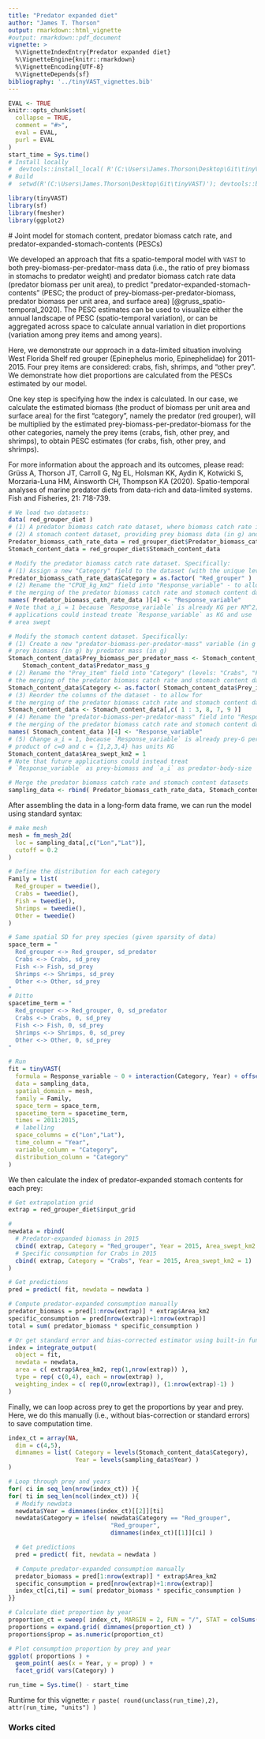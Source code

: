 ```yaml
---
title: "Predator expanded diet"
author: "James T. Thorson"
output: rmarkdown::html_vignette
#output: rmarkdown::pdf_document
vignette: >
  %\VignetteIndexEntry{Predator expanded diet}
  %\VignetteEngine{knitr::rmarkdown}
  %\VignetteEncoding{UTF-8}
  %\VignetteDepends{sf}
bibliography: '../tinyVAST_vignettes.bib'
---
```


```r
EVAL <- TRUE
knitr::opts_chunk$set(
  collapse = TRUE,
  comment = "#>",
  eval = EVAL,
  purl = EVAL
)
start_time = Sys.time()
# Install locally
#  devtools::install_local( R'(C:\Users\James.Thorson\Desktop\Git\tinyVAST)', force=TRUE )
# Build
#  setwd(R'(C:\Users\James.Thorson\Desktop\Git\tinyVAST)'); devtools::build_rmd("vignettes/multiple_data.Rmd"); rmarkdown::render( "vignettes/multiple_data.Rmd", rmarkdown::pdf_document())
```

```r
library(tinyVAST)
library(sf)
library(fmesher)
library(ggplot2)
```

 # Joint model for stomach content, predator biomass catch rate, and predator-expanded-stomach-contents (PESCs)

We developed an approach that fits a spatio-temporal model with `VAST` to both prey-biomass-per-predator-mass data (i.e., the ratio of prey biomass in stomachs to predator weight) and predator biomass catch rate data (predator biomass per unit area), to predict “predator-expanded-stomach-contents” (PESC; the product of prey-biomass-per-predator-biomass, predator biomass per unit area, and surface area) [@gruss_spatio-temporal_2020]. The PESC estimates can be used to visualize either the annual landscape of PESC (spatio-temporal variation), or can be aggregated across space to calculate annual variation in diet proportions (variation among prey items and among years). 

Here, we demonstrate our approach in a data-limited situation involving West Florida Shelf red grouper (Epinephelus morio, Epinephelidae) for 2011-2015. Four prey items are considered: crabs, fish, shrimps, and “other prey”. We demonstrate how diet proportions are calculated from the PESCs estimated by our model. 

One key step is specifying how the index is calculated.  In our case, we calculate the estimated biomass (the product of biomass per unit area and surface area) for the first “category”, namely the predator (red grouper), will be multiplied by the estimated prey-biomass-per-predator-biomass for the other categories, namely the prey items (crabs, fish, other prey, and shrimps), to obtain PESC estimates (for crabs, fish, other prey, and shrimps). 

For more information about the approach and its outcomes, please read: 
Grüss A, Thorson JT, Carroll G, Ng EL, Holsman KK, Aydin K, Kotwicki S, Morzaria-Luna HM, Ainsworth CH, Thompson KA (2020). Spatio-temporal analyses of marine predator diets from data-rich and data-limited systems. Fish and Fisheries, 21: 718-739.  

```r
# We load two datasets:
data( red_grouper_diet )
# (1) A predator biomass catch rate dataset, where biomass catch rate is in kg per square-km
# (2) A stomach content dataset, providing prey biomass data (in g) and predator mass data (in g)
Predator_biomass_cath_rate_data = red_grouper_diet$Predator_biomass_cath_rate_data
Stomach_content_data = red_grouper_diet$Stomach_content_data

# Modify the predator biomass catch rate dataset. Specifically:
# (1) Assign a new "Category" field to the dataset (with the unique level "Red_grouper")
Predator_biomass_cath_rate_data$Category = as.factor( "Red_grouper" )
# (2) Rename the "CPUE_kg_km2" field into "Response_variable" - to allow for
# the merging of the predator biomass catch rate and stomach content datasets
names( Predator_biomass_cath_rate_data )[4] <- "Response_variable"
# Note that a_i = 1 because `Response_variable` is already KG per KM^2; Future
# applications could instead treate `Response_variable` as KG and use `a_i` as
# area swept

# Modify the stomach content dataset. Specifically:
# (1) Create a new "predator-biomass-per-predator-mass" variable (in g per g of predator), by dividing
# prey biomass (in g) by predator mass (in g)
Stomach_content_data$Prey_biomass_per_predator_mass <- Stomach_content_data$Prey_biomass_in_stomach_g /
	Stomach_content_data$Predator_mass_g
# (2) Rename the "Prey_item" field into "Category" (levels: "Crabs", "Fish", "Shrimps", and "Other") - to allow for
# the merging of the predator biomass catch rate and stomach content datasets
Stomach_content_data$Category <- as.factor( Stomach_content_data$Prey_item )
# (3) Reorder the columns of the dataset - to allow for
# the merging of the predator biomass catch rate and stomach content datasets
Stomach_content_data <- Stomach_content_data[,c( 1 : 3, 8, 7, 9 )]
# (4) Rename the "predator-biomass-per-predator-mass" field into "Response_variable" - to allow for
# the merging of the predator biomass catch rate and stomach content datasets
names( Stomach_content_data )[4] <- "Response_variable"
# (5) Change a_i = 1, because `Response_variable` is already prey-G per predator-G, such that
# product of c=0 and c = {1,2,3,4} has units KG
Stomach_content_data$Area_swept_km2 = 1
# Note that future applications could instead treat
# `Response_variable` as prey-biomass and `a_i` as predator-body-size

# Merge the predator biomass catch rate and stomach content datasets
sampling_data <- rbind( Predator_biomass_cath_rate_data, Stomach_content_data )
```

After assembling the data in a long-form data frame, we can run the model using standard syntax:

```r
# make mesh
mesh = fm_mesh_2d(
  loc = sampling_data[,c("Lon","Lat")],
  cutoff = 0.2
)

# Define the distribution for each category
Family = list(
  Red_grouper = tweedie(),
  Crabs = tweedie(),
  Fish = tweedie(),
  Shrimps = tweedie(),
  Other = tweedie()
)

# Same spatial SD for prey species (given sparsity of data)
space_term = "
  Red_grouper <-> Red_grouper, sd_predator
  Crabs <-> Crabs, sd_prey
  Fish <-> Fish, sd_prey
  Shrimps <-> Shrimps, sd_prey
  Other <-> Other, sd_prey
"
# Ditto
spacetime_term = "
  Red_grouper <-> Red_grouper, 0, sd_predator
  Crabs <-> Crabs, 0, sd_prey
  Fish <-> Fish, 0, sd_prey
  Shrimps <-> Shrimps, 0, sd_prey
  Other <-> Other, 0, sd_prey
"

# Run
fit = tinyVAST(
  formula = Response_variable ~ 0 + interaction(Category, Year) + offset(log(Area_swept_km2)),
  data = sampling_data,
  spatial_domain = mesh,
  family = Family,
  space_term = space_term,
  spacetime_term = spacetime_term,
  times = 2011:2015,
  # labelling
  space_columns = c("Lon","Lat"),
  time_column = "Year",
  variable_column = "Category",
  distribution_column = "Category"
)
```

We then calculate the index of predator-expanded stomach contents for each prey:

```r
# Get extrapolation grid
extrap = red_grouper_diet$input_grid

#
newdata = rbind(
  # Predator-expanded biomass in 2015
  cbind( extrap, Category = "Red_grouper", Year = 2015, Area_swept_km2 = 1),
  # Specific consumption for Crabs in 2015
  cbind( extrap, Category = "Crabs", Year = 2015, Area_swept_km2 = 1)
)

# Get predictions
pred = predict( fit, newdata = newdata )

# Compute predator-expanded consumption manually
predator_biomass = pred[1:nrow(extrap)] * extrap$Area_km2
specific_consumption = pred[nrow(extrap)+1:nrow(extrap)]
total = sum( predator_biomass * specific_consumption )

# Or get standard error and bias-corrected estimator using built-in function
index = integrate_output(
  object = fit,
  newdata = newdata,
  area = c( extrap$Area_km2, rep(1,nrow(extrap)) ),
  type = rep( c(0,4), each = nrow(extrap) ),
  weighting_index = c( rep(0,nrow(extrap)), (1:nrow(extrap)-1) )
)
```

Finally, we can loop across prey to get the proportions by year and prey.  Here, we do this manually (i.e., without bias-correction or standard errors) to save computation time.

```r
index_ct = array(NA,
  dim = c(4,5),
  dimnames = list( Category = levels(Stomach_content_data$Category),
                   Year = levels(sampling_data$Year) )
)

# Loop through prey and years
for( ci in seq_len(nrow(index_ct)) ){
for( ti in seq_len(ncol(index_ct)) ){
  # Modify newdata
  newdata$Year = dimnames(index_ct)[[2]][ti]
  newdata$Category = ifelse( newdata$Category == "Red_grouper",
                             "Red_grouper",
                             dimnames(index_ct)[[1]][ci] )

  # Get predictions
  pred = predict( fit, newdata = newdata )

  # Compute predator-expanded consumption manually
  predator_biomass = pred[1:nrow(extrap)] * extrap$Area_km2
  specific_consumption = pred[nrow(extrap)+1:nrow(extrap)]
  index_ct[ci,ti] = sum( predator_biomass * specific_consumption )
}}

# Calculate diet proportion by year
proportion_ct = sweep( index_ct, MARGIN = 2, FUN = "/", STAT = colSums(index_ct) )
proportions = expand.grid( dimnames(proportion_ct) )
proportions$prop = as.numeric(proportion_ct)

# Plot consumption proportion by prey and year
ggplot( proportions ) +
  geom_point( aes(x = Year, y = prop) ) +
  facet_grid( vars(Category) )
```

```r
run_time = Sys.time() - start_time
```
Runtime for this vignette: `r paste( round(unclass(run_time),2), attr(run_time, "units") )`

### Works cited